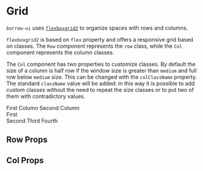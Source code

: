 

<Meta title="Components|Grid" component={Row} />

# Grid

`borrow-ui` uses [`flexboxgrid2`](https://evgenyrodionov.github.io/flexboxgrid2/)
to organize spaces with rows and columns.

`flexboxgrid2` is based on `flex` property and offers a responsive grid based on
classes.
The `Row` component represents the `row` class, while the `Col` component represents the
column classes.

The `Col` component has two properties to customize classes. By default the size of a column
is half row if the window size is greater than `medium` and full row below `medium` size.
This can be changed with the `colClassName` property. The standard `className` value will
be added: in this way it is possible to add custom classes without the need to repeat the
size classes or to put two of them with contradictory values.


<Preview>
    <Story name="Default">
        <div>
            <Row className="m-b-20">
                <Col style={{ backgroundColor: '#EEE'}}>
                    <span className="p-10 display-inline-block">First Column</span>
                </Col>
                <Col style={{ backgroundColor: '#E2E2E2'}}>
                    <span className="p-10 display-inline-block">Second Column</span>
                </Col>
            </Row>
            <Row>
                <Col colClassName="col-xs-12 col-sm-3" style={{ backgroundColor: '#EEE'}}>
                    <div><span className="p-10 display-inline-block">First</span></div>
                </Col>
                <Col colClassName="col-xs-12 col-sm-3" style={{ backgroundColor: '#E2E2E2'}}>
                    <span className="p-10 display-inline-block">Second</span>
                </Col>
                <Col colClassName="col-xs-12 col-sm-3" style={{ backgroundColor: '#EEE'}}>
                    <span className="p-10 display-inline-block">Third</span>
                </Col>
                <Col colClassName="col-xs-12 col-sm-3" style={{ backgroundColor: '#E2E2E2'}}>
                    <span className="p-10 display-inline-block">Fourth</span>
                </Col>
            </Row>
        </div>
    </Story>
</Preview>

## Row Props

<Props of={Row} />

## Col Props

<Props of={Col} />
